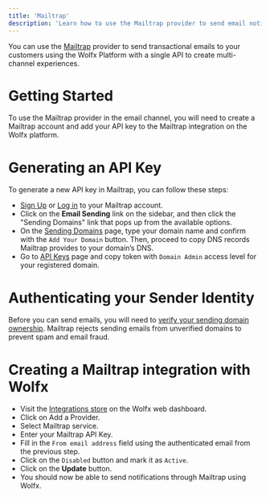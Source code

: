 ```yaml
---
title: 'Mailtrap'
description: 'Learn how to use the Mailtrap provider to send email notifications using Wolfx'
---
```


You can use the [Mailtrap](https://mailtrap.io/email-sending/) provider to send transactional emails to your customers using the Wolfx Platform with a single API to create multi-channel experiences.

# Getting Started

To use the Mailtrap provider in the email channel, you will need to create a Mailtrap account and add your API key to the Mailtrap integration on the Wolfx platform.

# Generating an API Key

To generate a new API key in Mailtrap, you can follow these steps:

- [Sign Up](https://mailtrap.io/register/signup) or [Log in](https://mailtrap.io/signin) to your Mailtrap account.
- Click on the **Email Sending** link on the sidebar, and then click the "Sending Domains" link that pops up from the available options.
- On the [Sending Domains](https://mailtrap.io/sending/domains) page, type your domain name and confirm with the `Add Your Domain` button. Then, proceed to copy DNS records Mailtrap provides to your domain’s DNS.
- Go to [API Keys](https://mailtrap.io/api-tokens) page and copy token with `Domain Admin` access level for your registered domain.

# Authenticating your Sender Identity

Before you can send emails, you will need to [verify your sending domain ownership](https://help.mailtrap.io/article/69-sending-domain-setup). Mailtrap rejects sending emails from unverified domains to prevent spam and email fraud.

# Creating a Mailtrap integration with Wolfx

- Visit the [Integrations store](https://web.novu.co/integrations?utm_campaign=docs-mailtrap) on the Wolfx web dashboard.
- Click on Add a Provider.
- Select Mailtrap service.
- Enter your Mailtrap API Key.
- Fill in the `From email address` field using the authenticated email from the previous step.
- Click on the `Disabled` button and mark it as `Active`.
- Click on the **Update** button.
- You should now be able to send notifications through Mailtrap using Wolfx.